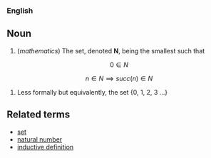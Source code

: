 === English ===

== Noun ==

# (''mathematics'') The set, denoted '''N''', being the smallest such that
:<math>0 \in N</math>
:<math>n \in N \implies succ(n) \in N</math>
# Less formally but equivalently, the set {0, 1, 2, 3 ...}

== Related terms ==

* [[set]]
* [[natural number]]
* [[inductive definition]]